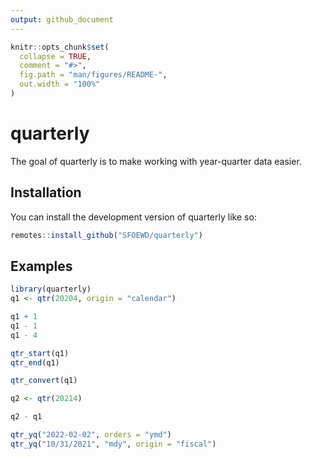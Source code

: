 ```yaml
---
output: github_document
---
```


<!-- README.md is generated from README.Rmd. Please edit that file -->

```r
knitr::opts_chunk$set(
  collapse = TRUE,
  comment = "#>",
  fig.path = "man/figures/README-",
  out.width = "100%"
)
```

# quarterly

<!-- badges: start -->
<!-- badges: end -->

The goal of quarterly is to make working with year-quarter data easier.

## Installation

You can install the development version of quarterly like so:

``` r
remotes::install_github("SFOEWD/quarterly")
```

## Examples

```r
library(quarterly)
q1 <- qtr(20204, origin = "calendar")

q1 + 1
q1 - 1
q1 - 4

qtr_start(q1)
qtr_end(q1)

qtr_convert(q1)

q2 <- qtr(20214)

q2 - q1

qtr_yq("2022-02-02", orders = "ymd")
qtr_yq("10/31/2021", "mdy", origin = "fiscal")
```

